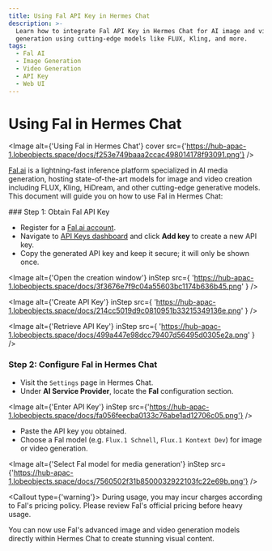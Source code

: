 ```yaml
---
title: Using Fal API Key in Hermes Chat
description: >-
  Learn how to integrate Fal API Key in Hermes Chat for AI image and video
  generation using cutting-edge models like FLUX, Kling, and more.
tags:
  - Fal AI
  - Image Generation
  - Video Generation
  - API Key
  - Web UI
---
```


# Using Fal in Hermes Chat

<Image alt={'Using Fal in Hermes Chat'} cover src={'https://hub-apac-1.lobeobjects.space/docs/f253e749baaa2ccac498014178f93091.png'} />

[Fal.ai](https://fal.ai/) is a lightning-fast inference platform specialized in AI media generation, hosting state-of-the-art models for image and video creation including FLUX, Kling, HiDream, and other cutting-edge generative models. This document will guide you on how to use Fal in Hermes Chat:

<Steps>
  ### Step 1: Obtain Fal API Key

  - Register for a [Fal.ai account](https://fal.ai/).
  - Navigate to [API Keys dashboard](https://fal.ai/dashboard/keys) and click **Add key** to create a new API key.
  - Copy the generated API key and keep it secure; it will only be shown once.

  <Image
    alt={'Open the creation window'}
    inStep
    src={
'https://hub-apac-1.lobeobjects.space/docs/3f3676e7f9c04a55603bc1174b636b45.png'
}
  />

  <Image
    alt={'Create API Key'}
    inStep
    src={
'https://hub-apac-1.lobeobjects.space/docs/214cc5019d9c0810951b33215349136e.png'
}
  />

  <Image
    alt={'Retrieve API Key'}
    inStep
    src={
'https://hub-apac-1.lobeobjects.space/docs/499a447e98dcc79407d56495d0305e2a.png'
}
  />

  ### Step 2: Configure Fal in Hermes Chat

  - Visit the `Settings` page in Hermes Chat.
  - Under **AI Service Provider**, locate the **Fal** configuration section.

  <Image alt={'Enter API Key'} inStep src={'https://hub-apac-1.lobeobjects.space/docs/fa056feecba0133c76abe1ad12706c05.png'} />

  - Paste the API key you obtained.
  - Choose a Fal model (e.g. `Flux.1 Schnell`, `Flux.1 Kontext Dev`) for image or video generation.

  <Image alt={'Select Fal model for media generation'} inStep src={'https://hub-apac-1.lobeobjects.space/docs/7560502f31b8500032922103fc22e69b.png'} />

  <Callout type={'warning'}>
    During usage, you may incur charges according to Fal's pricing policy. Please review Fal's
    official pricing before heavy usage.
  </Callout>
</Steps>

You can now use Fal's advanced image and video generation models directly within Hermes Chat to create stunning visual content.
